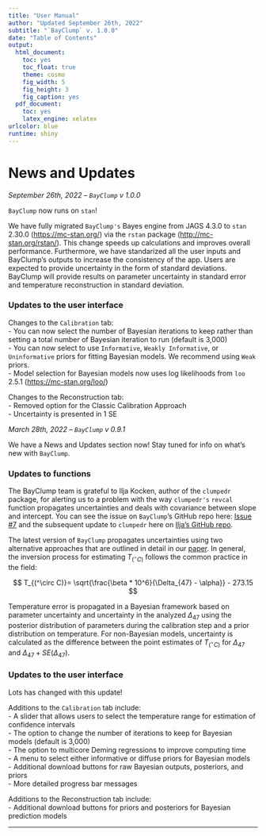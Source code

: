 ```yaml
---
title: "User Manual"
author: "Updated September 26th, 2022"
subtitle: "`BayClump` v. 1.0.0"
date: "Table of Contents"
output:
  html_document: 
    toc: yes
    toc_float: true
    theme: cosmo
    fig_width: 5
    fig_height: 3
    fig_caption: yes
  pdf_document:
    toc: yes
    latex_engine: xelatex
urlcolor: blue
runtime: shiny
---
```


# News and Updates

*September 26th, 2022* -- *`BayClump` v 1.0.0*  

`BayClump` now runs on `stan`!

We have fully migrated `BayClump's` Bayes engine from JAGS 4.3.0 to `stan` 2.30.0 (<https://mc-stan.org/>) via the `rstan` package (<http://mc-stan.org/rstan/>). This change speeds up calculations and improves overall performance. Furthermore, we have standarized all the user inputs and BayClump's outputs to increase the consistency of the app. Users are expected to provide uncertainty in the form of standard deviations. BayClump will provide results on parameter uncertainty in standard error and temperature reconstruction in standard deviation.  

### Updates to the user interface 

Changes to the `Calibration` tab:  
- You can now select the number of Bayesian iterations to keep rather than setting a total number of Bayesian iteration to run (default is 3,000)  
- You can now select to use `Informative`, `Weakly Informative`, or `Uninformative` priors for fitting Bayesian models. We recommend using `Weak` priors.  
- Model selection for Bayesian models now uses log likelihoods from `loo` 2.5.1 (<https://mc-stan.org/loo/>)  

Changes to the Reconstruction tab:  
- Removed option for the Classic Calibration Approach  
- Uncertainty is presented in 1 SE

*March 28th, 2022* -- *`BayClump` v 0.9.1*  

We have a News and Updates section now! Stay tuned for info on what's new with `BayClump`.  

### Updates to functions  

The BayClump team is grateful to Ilja Kocken, author of the `clumpedr` package, for alerting us to a problem with the way `clumpedr's` `revcal` function propagates uncertainties and deals with covariance between slope and intercept. You can see the issue on `BayClump`'s GitHub repo here: [Issue #7](https://github.com/Tripati-Lab/BayClump/issues/7) and the subsequent update to `clumpedr` here on [Ilja's GitHub repo](https://github.com/isoverse/clumpedr/commit/31a60b10f3d36b395722a1a4ee11884a34480ae9).  

The latest version of `BayClump` propagates uncertainties using two alternative approaches that are outlined in detail in our [paper](https://www.essoar.org/doi/abs/10.1002/essoar.10507995.2). In general, the inversion process for estimating $T_{(^\circ C)}$ follows the common practice in the field:

$$
T_{(^\circ C)}= \sqrt{\frac{\beta * 10^6}{\Delta_{47} - \alpha}} - 273.15
$$

Temperature error is propagated in a Bayesian framework based on parameter uncertainty and uncertainty in the analyzed $\Delta_{47}$ using the posterior distribution of parameters during the calibration step and a prior distribution on temperature. For non-Bayesian models, uncertainty is calculated as the difference between the point estimates of $T_{(^\circ C)}$ for $\Delta_{47}$ and $\Delta_{47} + SE(\Delta_{47})$.

### Updates to the user interface  

Lots has changed with this update!  

Additions to the `Calibration` tab include:  
- A slider that allows users to select the temperature range for estimation of confidence intervals  
- The option to change the number of iterations to keep for Bayesian models (default is 3,000)  
- The option to multicore Deming regressions to improve computing time  
- A menu to select either informative or diffuse priors for Bayesian models  
- Additional download buttons for raw Bayesian outputs, posteriors, and priors  
- More detailed progress bar messages  

Additions to the Reconstruction tab include:  
- Additional download buttons for priors and posteriors for Bayesian prediction models  

<hr />


